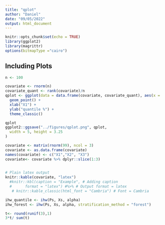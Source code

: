 ```yaml
---
title: "qplot"
author: "Daniel"
date: "09/05/2022"
output: html_document
---
```


```r
knitr::opts_chunk$set(echo = TRUE)
library(ggplot2)
library(magrittr)
options(bitmapType ="cairo")
```

## Including Plots

```r
n <- 100

covariate <- rnorm(n)
covariate_quant <- rank(covariate)/n
qplot <- ggplot(data = data.frame(covariate, covariate_quant), aes(x = covariate, y = covariate_quant)) + 
  geom_point() +
  xlab("X1") +
  ylab("quantile %") +
  theme_classic()

qplot
ggplot2::ggsave("../figures/qplot.png", qplot,
  width = 5, height = 3.25
)
```

```r
covariate <- matrix(rnorm(99), ncol = 3)
covariate <- as.data.frame(covariate)
names(covariate) <- c("X1","X2", "X3")
covariate<- covariate %>% dplyr::slice(1:3)
  

# Plain latex output 
knitr::kable(covariate, "latex")
  #knitr::kbl(caption = "Example", # Adding caption  
  #      format = "latex") #%>% # Output format = latex 
   # knitr::kable_classic(html_font = "Cambria") # Font = Cambria 
```

```r
ihw_quantile <- ihw(Ps, Xs, alpha)
ihw_forest <- ihw(Ps, Xs, alpha, stratification_method = "forest")
```

```r
t<- round(runif(3),1) 
3*t/ sum(t)
```

